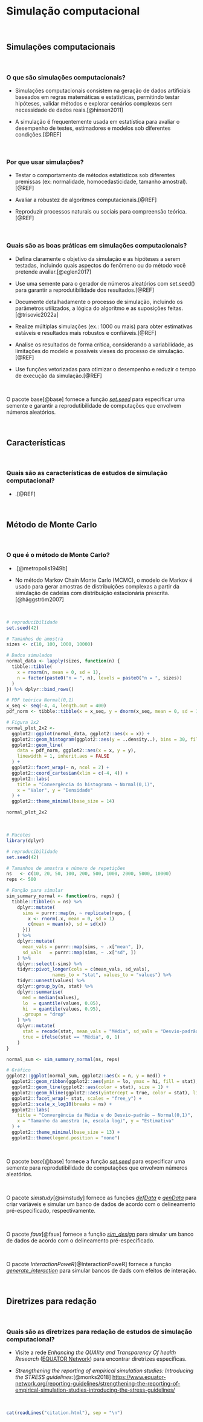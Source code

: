 # **Simulação computacional** {#simulacao-computacional}

<br>

## Simulações computacionais

<br>

### O que são simulações computacionais?

-   Simulações computacionais consistem na geração de dados artificiais baseados em regras matemáticas e estatísticas, permitindo testar hipóteses, validar métodos e explorar cenários complexos sem necessidade de dados reais.[@hinsen2011]

-   A simulação é frequentemente usada em estatística para avaliar o desempenho de testes, estimadores e modelos sob diferentes condições.[@REF]

<br>

### Por que usar simulações?

-   Testar o comportamento de métodos estatísticos sob diferentes premissas (ex: normalidade, homocedasticidade, tamanho amostral).[@REF]

-   Avaliar a robustez de algoritmos computacionais.[@REF]

-   Reproduzir processos naturais ou sociais para compreensão teórica.[@REF]

<br>

### Quais são as boas práticas em simulações computacionais?

-   Defina claramente o objetivo da simulação e as hipóteses a serem testadas, incluindo quais aspectos do fenômeno ou do método você pretende avaliar.[@eglen2017]

-   Use uma semente para o gerador de números aleatórios com set.seed() para garantir a reprodutibilidade dos resultados.[@REF]

-   Documente detalhadamente o processo de simulação, incluindo os parâmetros utilizados, a lógica do algoritmo e as suposições feitas.[@trisovic2022a]

-   Realize múltiplas simulações (ex.: 1000 ou mais) para obter estimativas estáveis e resultados mais robustos e confiáveis.[@REF]

-   Analise os resultados de forma crítica, considerando a variabilidade, as limitações do modelo e possíveis vieses do processo de simulação.[@REF]

-   Use funções vetorizadas para otimizar o desempenho e reduzir o tempo de execução da simulação.[@REF]

<br>

::: {.infobox .Rlogo data-latex="{images/Rlogo}"}
O pacote base[@base] fornece a função [*set.seed*](https://www.rdocumentation.org/packages/base/versions/3.6.2/topics/Random) para especificar uma semente e garantir a reprodutibilidade de computações que envolvem números aleatórios.
:::

<br>

## Características

<br>

### Quais são as características de estudos de simulação computacional?

-   .[@REF]

<br>

## Método de Monte Carlo

<br>

### O que é o método de Monte Carlo?

-   .[@metropolis1949b]

-   No método Markov Chain Monte Carlo (MCMC), o modelo de Markov é usado para gerar amostras de distribuições complexas a partir da simulação de cadeias com distribuição estacionária prescrita.[@häggström2007]

<br>

```r
# reproducibilidade
set.seed(42)

# Tamanhos de amostra
sizes <- c(10, 100, 1000, 10000)

# Dados simulados
normal_data <- lapply(sizes, function(n) {
  tibble::tibble(
    x = rnorm(n, mean = 0, sd = 1),
    n = factor(paste0("n = ", n), levels = paste0("n = ", sizes))
  )
}) %>% dplyr::bind_rows()

# PDF teórica Normal(0,1)
x_seq <- seq(-4, 4, length.out = 400)
pdf_norm <- tibble::tibble(x = x_seq, y = dnorm(x_seq, mean = 0, sd = 1))

# Figura 2x2
normal_plot_2x2 <-
  ggplot2::ggplot(normal_data, ggplot2::aes(x = x)) +
  ggplot2::geom_histogram(ggplot2::aes(y = ..density..), bins = 30, fill = "skyblue", color = "white") +
  ggplot2::geom_line(
    data = pdf_norm, ggplot2::aes(x = x, y = y),
    linewidth = 1, inherit.aes = FALSE
  ) +
  ggplot2::facet_wrap(~ n, ncol = 2) +
  ggplot2::coord_cartesian(xlim = c(-4, 4)) +
  ggplot2::labs(
    title = "Convergência do histograma → Normal(0,1)",
    x = "Valor", y = "Densidade"
  ) +
  ggplot2::theme_minimal(base_size = 14)

normal_plot_2x2
```

<br>

```r
# Pacotes
library(dplyr)

# reproducibilidade
set.seed(42)

# Tamanhos de amostra e número de repetições
ns   <- c(10, 20, 50, 100, 200, 500, 1000, 2000, 5000, 10000)
reps <- 500

# Função para simular
sim_summary_normal <- function(ns, reps) {
  tibble::tibble(n = ns) %>%
    dplyr::mutate(
      sims = purrr::map(n, ~ replicate(reps, {
        x <- rnorm(.x, mean = 0, sd = 1)
        c(mean = mean(x), sd = sd(x))
      }))
    ) %>%
    dplyr::mutate(
      mean_vals = purrr::map(sims, ~ .x["mean", ]),
      sd_vals   = purrr::map(sims, ~ .x["sd", ])
    ) %>%
    dplyr::select(-sims) %>%
    tidyr::pivot_longer(cols = c(mean_vals, sd_vals),
                 names_to = "stat", values_to = "values") %>%
    tidyr::unnest(values) %>%
    dplyr::group_by(n, stat) %>%
    dplyr::summarise(
      med = median(values),
      lo  = quantile(values, 0.05),
      hi  = quantile(values, 0.95),
      .groups = "drop"
    ) %>%
    dplyr::mutate(
      stat = recode(stat, mean_vals = "Média", sd_vals = "Desvio-padrão"),
      true = ifelse(stat == "Média", 0, 1)
    )
}

normal_sum <- sim_summary_normal(ns, reps)

# Gráfico
ggplot2::ggplot(normal_sum, ggplot2::aes(x = n, y = med)) +
  ggplot2::geom_ribbon(ggplot2::aes(ymin = lo, ymax = hi, fill = stat), alpha = 0.2) +
  ggplot2::geom_line(ggplot2::aes(color = stat), size = 1) +
  ggplot2::geom_hline(ggplot2::aes(yintercept = true, color = stat), linetype = 2) +
  ggplot2::facet_wrap(~ stat, scales = "free_y") +
  ggplot2::scale_x_log10(breaks = ns) +
  ggplot2::labs(
    title = "Convergência da Média e do Desvio-padrão – Normal(0,1)",
    x = "Tamanho da amostra (n, escala log)", y = "Estimativa"
  ) +
  ggplot2::theme_minimal(base_size = 13) +
  ggplot2::theme(legend.position = "none")
```

<br>

::: {.infobox .Rlogo data-latex="{images/Rlogo}"}
O pacote *base*[@base] fornece a função [*set.seed*](https://www.rdocumentation.org/packages/base/versions/3.6.2/topics/Random) para especificar uma semente para reprodutibilidade de computações que envolvem números aleatórios.
:::

<br>

::: {.infobox .Rlogo data-latex="{images/Rlogo}"}
O pacote *simstudy*[@simstudy] fornece as funções [*defData*](https://www.rdocumentation.org/packages/simstudy/versions/0.7.0/topics/defData) e [*genData*](https://www.rdocumentation.org/packages/simstudy/versions/0.7.0/topics/genData) para criar variáveis e simular um banco de dados de acordo com o delineamento pré-especificado, respectivamente.
:::

<br>

::: {.infobox .Rlogo data-latex="{images/Rlogo}"}
O pacote *faux*[@faux] fornece a função [*sim_design*](https://www.rdocumentation.org/packages/faux/versions/1.2.1/topics/sim_design) para simular um banco de dados de acordo com o delineamento pré-especificado.
:::

<br>

::: {.infobox .Rlogo data-latex="{images/Rlogo}"}
O pacote *InteractionPoweR*[@InteractionPoweR] fornece a função [*generate_interaction*](https://www.rdocumentation.org/packages/InteractionPoweR/versions/0.2.1/topics/generate_interaction) para simular bancos de dads com efeitos de interação.
:::

<br>

## Diretrizes para redação

<br>

### Quais são as diretrizes para redação de estudos de simulação computacional?

-   Visite a rede *Enhancing the QUAlity and Transparency Of health Research* ([EQUATOR Network](https://www.equator-network.org/)) para encontrar diretrizes específicas.

-   *Strengthening the reporting of empirical simulation studies: Introducing the STRESS guidelines*:[@monks2018] <https://www.equator-network.org/reporting-guidelines/strengthening-the-reporting-of-empirical-simulation-studies-introducing-the-stress-guidelines/>

<br>

```r
cat(readLines("citation.html"), sep = "\n")
```

<br>
